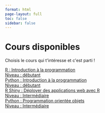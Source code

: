 ```yaml
---
format: html
page-layout: full
toc: false
sidebar: false
---
```


```{=html}
<div class="container max-w-full mx-auto py-12 px-6 text-center">
  <h1 class="text-4xl text-black font-medium leading-snug tracking-wider">Cours disponibles</h1>
  <p class="text-lg text-gray-700 mt-2 px-6"> Choisis le cours qui t'intéresse et c'est parti !</p>
</div>

<div class="ag-format-container">
  <div class="ag-courses_box">
    <div class="ag-courses_item">
      <a href="#" class="ag-courses-item_link">
        <div class="ag-courses-item_bg"></div>
        <div class="ag-courses-item_title">
          R : Introduction à la programmation
        </div>
        <div class="ag-courses-item_date-box">
          Niveau :<span class="ag-courses-item_date"> débutant</span>
        </div>
      </a>
    </div>

    <div class="ag-courses_item">
      <a href="python_intro.qmd" class="ag-courses-item_link">
        <div class="ag-courses-item_bg"></div>
        <div class="ag-courses-item_title">
          Python : Introduction à la programmation
        </div>
        <div class="ag-courses-item_date-box">
          Niveau :<span class="ag-courses-item_date"> débutant</span>
        </div>
      </a>
    </div>

    <div class="ag-courses_item">
      <a href="#" class="ag-courses-item_link">
        <div class="ag-courses-item_bg"></div>
        <div class="ag-courses-item_title">
          R Shiny : Déployer des applications web avec R 
        </div>
        <div class="ag-courses-item_date-box">
          Niveau :<span class="ag-courses-item_date"> Intermédiaire</span>
        </div>
      </a>
    </div>

    <div class="ag-courses_item">
      <a href="python_poo.qmd" class="ag-courses-item_link">
        <div class="ag-courses-item_bg"></div>
        <div class="ag-courses-item_title">
          Python : Programmation orientée objets
        </div>
        <div class="ag-courses-item_date-box">
          Niveau :<span class="ag-courses-item_date"> Intermédiaire</span>
        </div>
      </a>
    </div>
  </div>
</div>
```
